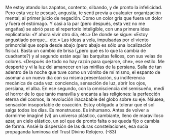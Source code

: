 Me estoy atando los zapatos, contento, silbando, y de pronto la infelicidad.
Pero esta vez te pesqué, angustia, te sentí previa a cualquier organización mental,
al primer juicio de negación. Como un color gris que fuera un dolor y fuera el
estómago. Y casi a la par (pero después, esta vez no me engañas) se abrió paso el
repertorio inteligible, con una primera idea explicatoria: «Y ahora vivir otro día,
etc.» De donde se sigue: «Estoy angustiado porque... etc.»
Las ideas a vela, impulsadas por el viento primordial que sopla desde abajo
(pero abajo es sólo una localización física). Basta un cambio de brisa (¿pero qué es
lo que la cambia de cuadrante?) y al segundo están aquí las barquitas felices, con sus
velas de colores. «Después de todo no hay razón para quejarse, che», ese estilo.
Me desperté y vi la luz del amanecer en las mirillas de la persiana. Salía de tan
adentro de la noche que tuve como un vómito de mí mismo, el espanto de
asomar a un nuevo día con su misma presentación, su indiferencia mecánica de
cada vez: conciencia, sensación de luz, abrir los ojos, persiana, el alba.
En ese segundo, con la omnisciencia del semisueño, medí el horror de lo que
tanto maravilla y encanta a las religiones: la perfección eterna del cosmos, la
revolución inacabable del globo sobre su eje. Náusea, sensación insoportable de
coacción. Estoy obligado a tolerar que el sol salga todos los días. Es monstruoso. Es
inhumano.
Antes de volver a dormirme imaginé (vi) un universo plástico, cambiante,
lleno de maravilloso azar, un cielo elástico, un sol que de pronto falta o se queda
fijo o cambia de forma.
Ansié la dispersión de las duras constelaciones, esa sucia propaganda
luminosa del Trust Divino Relojero.
(-83)
